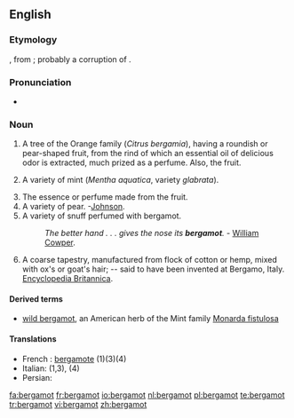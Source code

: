 ==English==

===Etymology===
{{etyl|fr}} {{term|bergamote|lang=fr}}, from {{etyl|it}} {{term|bergamotta|lang=it}}; probably a corruption of {{etyl|tr}} {{term|beg armudı||a lord's pear|lang=tr}}.

===Pronunciation===
*{{a|US}} {{IPA|/ˈbɝɡəˌmɒt/}}

===Noun===
{{infl|en|noun}}

# {{botany}} A tree of the Orange family (''Citrus bergamia''), having a roundish or pear-shaped fruit, from the rind of which an essential oil of delicious odor is extracted, much prized as a perfume. Also, the fruit. 
# {{botany}} A variety of mint (''Mentha aquatica'', variety ''glabrata'').
# The essence or perfume made from the fruit.
# A variety of pear. -[[Johnson]].
# A variety of snuff perfumed with bergamot.
#:''The better hand . . . gives the nose its '''bergamot'''.'' - [[w:William Cowper|William Cowper]].
# A coarse tapestry, manufactured from flock of cotton or hemp, mixed with ox's or goat's hair; -- said to have been invented at Bergamo, Italy.  [[w:Encyclopedia Britannica|Encyclopedia Britannica]].

====Derived terms====
*[[wild bergamot]], an American herb of the Mint family [[Monarda fistulosa]]

====Translations====
* French : [[bergamote]] (1)(3)(4)
*Italian: {{t-|it|bergamotto|m}} (1,3), {{t-|it|bergamotta|f}} (4)
*Persian: {{t|fa|ترنج|tr=toranj|xs=Persian}}

[[fa:bergamot]]
[[fr:bergamot]]
[[io:bergamot]]
[[nl:bergamot]]
[[pl:bergamot]]
[[te:bergamot]]
[[tr:bergamot]]
[[vi:bergamot]]
[[zh:bergamot]]